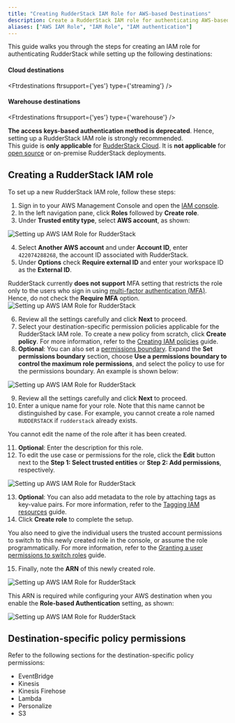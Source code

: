 ```yaml
---
title: "Creating RudderStack IAM Role for AWS-based Destinations"
description: Create a RudderStack IAM role for authenticating AWS-based destinations.
aliases: ["AWS IAM Role", "IAM Role", "IAM authentication"]
---
```


This guide walks you through the steps for creating an IAM role for authenticating RudderStack while setting up the following destinations:

#### Cloud destinations

<Ftrdestinations
  ftrsupport={'yes'}
  type={'streaming'}
/>

#### Warehouse destinations

<Ftrdestinations
  ftrsupport={'yes'}
  type={'warehouse'}
/>

<div class="warningBlock">
<strong>The access keys-based authentication method is deprecated</strong>. Hence, setting up a RudderStack IAM role is strongly recommended.
</div>

<div class="warningBlock">
This guide is <strong>only applicable</strong> for <a href="https://app.rudderstack.com/">RudderStack Cloud</a>. It is <strong>not applicable</strong> for <a href="https://github.com/rudderlabs/rudder-server">open source</a> or on-premise RudderStack deployments.
</div>

## Creating a RudderStack IAM role

To set up a new RudderStack IAM role, follow these steps:

1. Sign in to your AWS Management Console and open the <a href="https://console.aws.amazon.com/iam/">IAM console</a>.
2. In the left navigation pane, click **Roles** followed by **Create role**.
3. Under **Trusted entity type**, select **AWS account**, as shown:

<img src="../assets/destinations/aws-role-1.png" alt="Setting up AWS IAM Role for RudderStack" />

4. Select **Another AWS account** and under **Account ID**, enter `422074288268`, the account ID associated with RudderStack.
5. Under **Options** check **Require external ID** and enter your <Link to="/dashboard-guides/overview/#workspace-id">workspace ID</Link> as the **External ID**.

<div class="warningBlock">
RudderStack currently <strong>does not support</strong> MFA setting that restricts the role only to the users who sign in using <a href="https://docs.aws.amazon.com/IAM/latest/UserGuide/id_credentials_mfa.html">multi-factor authentication (MFA)</a>. Hence, do not check the <strong>Require MFA</strong> option.
</div>

<img src="../assets/destinations/aws-role-2.png" alt="Setting up AWS IAM Role for RudderStack" />

6. Review all the settings carefully and click **Next** to proceed.
7. Select your destination-specific permission policies applicable for the RudderStack IAM role. To create a new policy from scratch, click **Create policy**. For more information, refer to the <a href="https://docs.aws.amazon.com/IAM/latest/UserGuide/access_policies_create-console.html#access_policies_create-start">Creating IAM policies</a> guide.
8. **Optional**: You can also set a <a href="https://docs.aws.amazon.com/IAM/latest/UserGuide/access_policies_boundaries.html">permissions boundary</a>. Expand the **Set permissions boundary** section, choose **Use a permissions boundary to control the maximum role permissions**, and select the policy to use for the permissions boundary. An example is shown below:

<img src="../assets/destinations/aws-role-3.png" alt="Setting up AWS IAM Role for RudderStack" />

9. Review all the settings carefully and click **Next** to proceed.
10. Enter a unique name for your role. Note that this name cannot be distinguished by case. For example, you cannot create a role named `RUDDERSTACK` if `rudderstack` already exists.

<div class="warningBlock">
You cannot edit the name of the role after it has been created.
</div>

11. **Optional**: Enter the description for this role.
12. To edit the use case or permissions for the role, click the **Edit** button next to the **Step 1: Select trusted entities** or **Step 2: Add permissions**, respectively.

<img src="../assets/destinations/aws-role-4.png" alt="Setting up AWS IAM Role for RudderStack" />

13. **Optional**: You can also add metadata to the role by attaching tags as key-value pairs. For more information, refer to the <a href="https://docs.aws.amazon.com/IAM/latest/UserGuide/id_tags.html">Tagging IAM resources</a> guide.
14. Click **Create role** to complete the setup.

<div class="warningBlock">
You also need to give the individual users the trusted account permissions to switch to this newly created role in the console, or assume the role programmatically. For more information, refer to the <a href="https://docs.aws.amazon.com/IAM/latest/UserGuide/id_roles_use_permissions-to-switch.html">Granting a user permissions to switch roles</a> guide.
</div>

15. Finally, note the **ARN** of this newly created role. 

<img src="../assets/destinations/aws-role-5.png" alt="Setting up AWS IAM Role for RudderStack" />

This ARN is required while configuring your AWS destination when you enable the **Role-based Authentication** setting, as shown:

<img src="../assets/destinations/aws-role-6.png" alt="Setting up AWS IAM Role for RudderStack" />

## Destination-specific policy permissions

Refer to the following sections for the destination-specific policy permissions:

- <Link to="/destinations/streaming-destinations/amazon-eventbridge/#policy-permissions">EventBridge</Link>
- <Link to="/destinations/streaming-destinations/amazon-kinesis/#policy-permissions">Kinesis</Link>
- <Link to="/destinations/streaming-destinations/amazon-kinesis-firehose/#policy-permissions">Kinesis Firehose</Link>
- <Link to="/destinations/streaming-destinations/aws-lambda/#policy-permissions">Lambda</Link>
- <Link to="/destinations/streaming-destinations/aws-personalize/#policy-permissions">Personalize</Link>
- <Link to="/destinations/streaming-destinations/amazon-s3/#permissions">S3</Link>